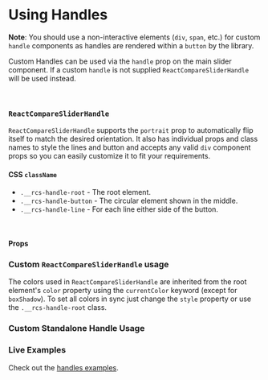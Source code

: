 

<Meta title="Docs/Handles" component={ReactCompareSliderHandle} />

# Using Handles

<p class="sb-custom-info">

**Note**: You should use a non-interactive elements (`div`, `span`, etc.) for custom `handle`
components as handles are rendered within a `button` by the library.

</p>

Custom Handles can be used via the `handle` prop on the main slider component.
If a custom `handle` is not supplied `ReactCompareSliderHandle` will
be used instead.

<br />

### `ReactCompareSliderHandle`

`ReactCompareSliderHandle` supports the `portrait` prop to automatically flip
itself to match the desired orientation. It also has individual props and class names to
style the lines and button and accepts any valid `div` component props so you can easily
customize it to fit your requirements.

#### CSS `className`

- `.__rcs-handle-root`    - The root element.
- `.__rcs-handle-button`  - The circular element shown in the middle.
- `.__rcs-handle-line`    -  For each line either side of the button.

<br />

#### Props

<ArgTypes of={ReactCompareSliderHandle} />

### Custom `ReactCompareSliderHandle` usage

The colors used in `ReactCompareSliderHandle` are inherited from the root element's `color`
property using the `currentColor` keyword (except for `boxShadow`).
To set all colors in sync just change the `style` property or use the `.__rcs-handle-root` class.

<Canvas>
  <Story id="handles--inherited-color" />
</Canvas>

### Custom Standalone Handle Usage

<Canvas>
  <Story id="handles-custom-component--custom-component" />
</Canvas>

### Live Examples

Check out the [handles examples](/story/handles--inherited-color).
